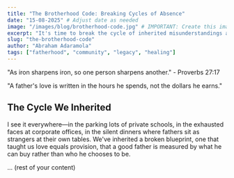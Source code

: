 ```yaml
---
title: "The Brotherhood Code: Breaking Cycles of Absence"
date: "15-08-2025" # Adjust date as needed
image: "/images/blog/brotherhood-code.jpg" # IMPORTANT: Create this image or use a placeholder
excerpt: "It's time to break the cycle of inherited misunderstandings about fatherhood."
slug: "the-brotherhood-code"
author: "Abraham Adaramola"
tags: ["fatherhood", "community", "legacy", "healing"]
---
```


"As iron sharpens iron, so one person sharpens another." - Proverbs 27:17

"A father's love is written in the hours he spends, not the dollars he earns."

## The Cycle We Inherited

I see it everywhere—in the parking lots of private schools, in the exhausted faces at corporate offices, in the silent dinners where fathers sit as strangers at their own tables. We've inherited a broken blueprint, one that taught us love equals provision, that a good father is measured by what he can buy rather than who he chooses to be.

... (rest of your content)